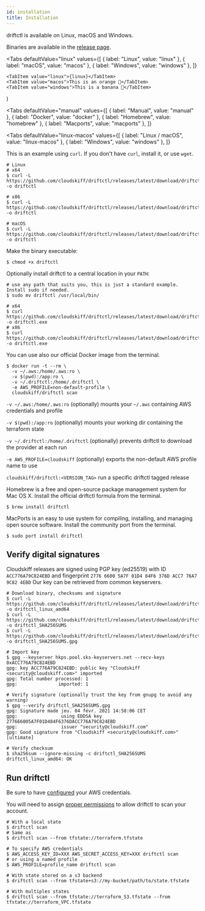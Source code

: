 ```yaml
---
id: installation
title: Installation
---
```



driftctl is available on Linux, macOS and Windows.

Binaries are available in the [release page](https://github.com/cloudskiff/driftctl/releases).

  <Tabs
    defaultValue="linux"
    values={[
      { label: "Linux", value: "linux" },
      { label: "macOS", value: "macos" },
      { label: "Windows", value: "windows" },
    ]}
  >
    <TabItem value="linux">{linux}</TabItem>
    <TabItem value="macos">This is an orange 🍊</TabItem>
    <TabItem value="windows">This is a banana 🍌</TabItem>
  </Tabs>
)

<Tabs
  defaultValue="manual"
  values={[
    { label: "Manual", value: "manual" },
    { label: "Docker", value: "docker" },
    { label: "Homebrew", value: "homebrew" },
    { label: "Macports", value: "macports" },
  ]}
>
  <TabItem value="manual">

<Tabs
    defaultValue="linux-macos"
    values={[
      { label: "Linux / macOS", value: "linux-macos" },
      { label: "Windows", value: "windows" },
    ]}
  >
  <TabItem value="linux-macos">

This is an example using `curl`. If you don't have `curl`, install it, or use `wget`.

```shell
# Linux
# x64
$ curl -L https://github.com/cloudskiff/driftctl/releases/latest/download/driftctl_linux_amd64 -o driftctl

# x86
$ curl -L https://github.com/cloudskiff/driftctl/releases/latest/download/driftctl_linux_386 -o driftctl

# macOS
$ curl -L https://github.com/cloudskiff/driftctl/releases/latest/download/driftctl_darwin_amd64 -o driftctl
```

Make the binary executable:

```shell
$ chmod +x driftctl
```

Optionally install driftctl to a central location in your `PATH`:

```shell
# use any path that suits you, this is just a standard example. Install sudo if needed.
$ sudo mv driftctl /usr/local/bin/
```

  </TabItem>
  <TabItem value="windows">

```shell
# x64
$ curl https://github.com/cloudskiff/driftctl/releases/latest/download/driftctl_windows_amd64.exe -o driftctl.exe
# x86
$ curl https://github.com/cloudskiff/driftctl/releases/latest/download/driftctl_windows_386.exe -o driftctl.exe
```

  </TabItem>
</Tabs>

  </TabItem>
  <TabItem value="docker">

You can use also our official Docker image from the terminal.

```shell
$ docker run -t --rm \
  -v ~/.aws:/home/.aws:ro \
  -v $(pwd):/app:ro \
  -v ~/.driftctl:/home/.driftctl \
  -e AWS_PROFILE=non-default-profile \
  cloudskiff/driftctl scan
```

`-v ~/.aws:/home/.aws:ro` (optionally) mounts your `~/.aws` containing AWS credentials and profile

`-v $(pwd):/app:ro` (optionally) mounts your working dir containing the terraform state

`-v ~/.driftctl:/home/.driftctl` (optionally) prevents driftctl to download the provider at each run

`-e AWS_PROFILE=cloudskiff` (optionally) exports the non-default AWS profile name to use

`cloudskiff/driftctl:<VERSION_TAG>` run a specific driftctl tagged release

  </TabItem>
  <TabItem value="homebrew">

Homebrew is a free and open-source package management system for Mac OS X. Install the official driftctl formula from the terminal.

```shell
$ brew install driftctl
```

  </TabItem>
  <TabItem value="macports">

MacPorts is an easy to use system for compiling, installing, and managing open source software. Install the community port from the terminal.

```shell
$ sudo port install driftctl
```

  </TabItem>
</Tabs>

## Verify digital signatures

Cloudskiff releases are signed using PGP key (ed25519) with ID `ACC776A79C824EBD` and fingerprint `2776 6600 5A7F 01D4 84F6 376D ACC7 76A7 9C82 4EBD`
Our key can be retrieved from common keyservers.

```shell
# Download binary, checksums and signature
$ curl -L https://github.com/cloudskiff/driftctl/releases/latest/download/driftctl_linux_amd64 -o driftctl_linux_amd64
$ curl -L https://github.com/cloudskiff/driftctl/releases/latest/download/driftctl_SHA256SUMS -o driftctl_SHA256SUMS
$ curl -L https://github.com/cloudskiff/driftctl/releases/latest/download/driftctl_SHA256SUMS.gpg -o driftctl_SHA256SUMS.gpg

# Import key
$ gpg --keyserver hkps.pool.sks-keyservers.net --recv-keys 0xACC776A79C824EBD
gpg: key ACC776A79C824EBD: public key "Cloudskiff <security@cloudskiff.com>" imported
gpg: Total number processed: 1
gpg:               imported: 1

# Verify signature (optionally trust the key from gnupg to avoid any warning)
$ gpg --verify driftctl_SHA256SUMS.gpg
gpg: Signature made jeu. 04 févr. 2021 14:58:06 CET
gpg:                using EDDSA key 277666005A7F01D484F6376DACC776A79C824EBD
gpg:                issuer "security@cloudskiff.com"
gpg: Good signature from "Cloudskiff <security@cloudskiff.com>" [ultimate]

# Verify checksum
$ sha256sum --ignore-missing -c driftctl_SHA256SUMS
driftctl_linux_amd64: OK
```

## Run driftctl

Be sure to have [configured](providers/aws/authentication.md) your AWS credentials.

You will need to assign [proper permissions](providers/aws/authentication.md#least-privileged-policy) to allow driftctl to scan your account.

```shell
# With a local state
$ driftctl scan
# Same as
$ driftctl scan --from tfstate://terraform.tfstate

# To specify AWS credentials
$ AWS_ACCESS_KEY_ID=XXX AWS_SECRET_ACCESS_KEY=XXX driftctl scan
# or using a named profile
$ AWS_PROFILE=profile_name driftctl scan

# With state stored on a s3 backend
$ driftctl scan --from tfstate+s3://my-bucket/path/to/state.tfstate

# With multiples states
$ driftctl scan --from tfstate://terraform_S3.tfstate --from tfstate://terraform_VPC.tfstate
```
